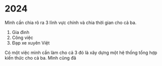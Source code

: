 # 2024

Mình cần chia rõ ra 3 lĩnh vực chính và chia thời gian cho cả ba.

1. Gia đình
2. Công việc
3. Đạp xe xuyên Việt

Có một việc mình cần làm cho cả 3 đó là xây dựng một hệ thống tổng hợp kiến thức cho cả ba. Mình cũng đã
